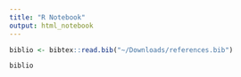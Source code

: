 ```yaml
---
title: "R Notebook"
output: html_notebook
---
```


```r
biblio <- bibtex::read.bib("~/Downloads/references.bib")

biblio
  
```